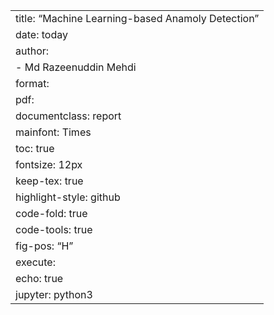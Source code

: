 ---
title: "Machine Learning-based Anamoly Detection"
date: today
author: 
    - Md Razeenuddin Mehdi
format:    
    pdf:
        documentclass: report
        mainfont: Times
        toc: true
        fontsize: 12px
        keep-tex: true
        highlight-style: github
        code-fold: true
        code-tools: true
        fig-pos: "H"
execute:
    echo: true
jupyter: python3
---